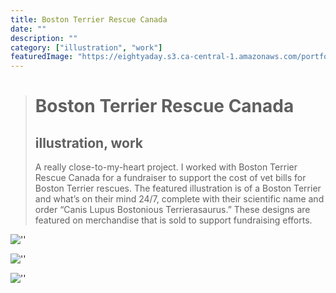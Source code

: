 ```yaml
---
title: Boston Terrier Rescue Canada
date: ""
description: ""
category: ["illustration", "work"]
featuredImage: "https://eightyaday.s3.ca-central-1.amazonaws.com/portfolio/boston-terrier-rescue-canada/boston-terrier-rescue-canada-preview.jpg"
---
```


> # Boston Terrier Rescue Canada
>
> ## illustration, work
>
> A really close-to-my-heart project. I worked with Boston Terrier Rescue Canada for a fundraiser to support the cost of vet bills for Boston Terrier rescues. The featured illustration is of a Boston Terrier and what’s on their mind 24/7, complete with their scientific name and order “Canis Lupus Bostonious Terrierasaurus.” These designs are featured on merchandise that is sold to support fundraising efforts.

![''](https://eightyaday.s3.ca-central-1.amazonaws.com/portfolio/boston-terrier-rescue-canada/boston-terrier-rescue-canada-01.jpg)

![''](https://eightyaday.s3.ca-central-1.amazonaws.com/portfolio/boston-terrier-rescue-canada/boston-terrier-rescue-canada-02.jpg)

![''](https://eightyaday.s3.ca-central-1.amazonaws.com/portfolio/boston-terrier-rescue-canada/boston-terrier-rescue-canada-03.jpg)
